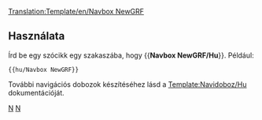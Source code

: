 <noinclude>[[Translation:Template/en/Navbox NewGRF]]</noinclude>{{en/Navbox|navbar = off
|state = off

|name  = NewGRF
|group1 = NewGRF
|list1  = {{en/Nowrap begin}} [[Main/hu/NewGRF|Általános leírás]] <!--[[Main/en/NewGRF|NewGRF Documentation]]
                 -->{{en/·w}} [[Main/hu/A NewGRF-ek jellemzői|Jellemzők]] <!--
                 -->{{en/·w}} [[Main/hu/NewGRF-teendők|Teendők listája]] <!--
                 -->{{en/·w}} [[Main/hu/NewGRF-lista|Működő NewGRF-ek listája]] <!--
                 -->{{en/·w}} [[Main/hu/NewGRF-csomagok|NewGRF-csomagok listája]]<!--
                 -->{{en/·w}} [[Main/hu/NewGRF GyIK|GyIK]] {{en/Nowrap end}}
}}
<noinclude>
==Használata==
Írd be egy szócikk egy szakaszába, hogy <nowiki>{{</nowiki>'''Navbox NewGRF/Hu'''<nowiki>}}</nowiki>. Például:
<pre>{{hu/Navbox NewGRF}}</pre>

További navigációs dobozok készítéséhez lásd a [[Template/hu/Navidoboz|Template:Navidoboz/Hu]] dokumentációját.
[[Category:hu/Sablonok|N]][[Category:hu/Navigáció|N]]
</noinclude>